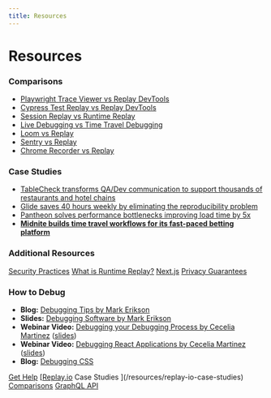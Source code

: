```yaml
---
title: Resources
---
```

# Resources

### Comparisons

- [Playwright Trace Viewer vs Replay DevTools](/resources/comparisons/playwright-trace-viewer-vs-replay-devtools)
- [Cypress Test Replay vs Replay DevTools](/resources/comparisons/cypress-test-replay-vs-replay-devtools)
- [Session Replay vs Runtime Replay](/resources/comparisons/session-replay-vs-runtime-replay)
- [Live Debugging vs Time Travel Debugging](/resources/comparisons/live-debugging-vs-time-travel-debugging)
- [Loom vs Replay](/resources/comparisons/loom-vs-replay)
- [Sentry vs Replay](/resources/comparisons/sentry-vs-replay)
- [Chrome Recorder vs Replay](/resources/comparisons/chrome-recorder-vs-replay)

### Case Studies

- [TableCheck transforms QA/Dev communication to support thousands of restaurants and hotel chains](/resources/replay-io-case-studies/tablecheck-transforms-qa-dev-communication-to-supp)
- [Glide saves 40 hours weekly by eliminating the reproducibility problem](/resources/replay-io-case-studies/glide-saves-40-hours-weekly-by-eliminating-the-rep)
- [Pantheon solves performance bottlenecks improving load time by 5x](/resources/replay-io-case-studies/pantheon-solves-performance-bottlenecks-improving)
- [**Midnite builds time travel workflows for its fast-paced betting platform**](/resources/replay-io-case-studies/midnite-builds-time-travel-workflows-for-its-fast)

### Additional Resources

[Security Practices](/resources/security-practices)
[What is Runtime Replay?](/resources/what-is-runtime-replay)
[Next.js](/resources/next-js)
[Privacy Guarantees](/resources/privacy-guarantees)

### How to Debug

- **Blog:** [Debugging Tips by Mark Erikson](https://blog.isquaredsoftware.com/2019/01/blogged-answers-debugging-tips/)
- **Slides:** [Debugging Software by Mark Erikson](https://blog.isquaredsoftware.com/2021/06/presentations-debugging-software/)
- **Webinar Video:** [Debugging your Debugging Process by Cecelia Martinez](https://www.youtube.com/watch?v=_GxfTfMnwvw) ([slides](https://slides.com/ceceliamartinez/debugging-process))
- **Webinar Video:** [Debugging React Applications by Cecelia Martinez](https://www.youtube.com/watch?v=rh6Ft9bCq0U) ([slides](https://slides.com/ceceliamartinez/debugging-react-applications))
- **Blog:** [Debugging CSS](https://medium.com/replay-io/debugging-css-d27616ddf77d)

[Get Help](/resources/get-help)
[[Replay.io](http://Replay.io) Case Studies ](/resources/replay-io-case-studies)
[Comparisons](/resources/comparisons)
[GraphQL API](/resources/graphql-api)